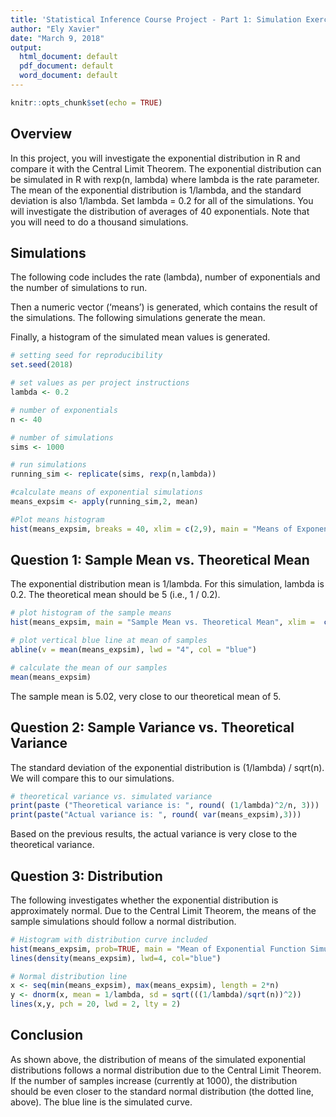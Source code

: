 ```yaml
---
title: 'Statistical Inference Course Project - Part 1: Simulation Exercise Instructions'
author: "Ely Xavier"
date: "March 9, 2018"
output:
  html_document: default
  pdf_document: default
  word_document: default
---
```


```r
knitr::opts_chunk$set(echo = TRUE)
```
## Overview

In this project, you will investigate the exponential distribution in R and compare it with the Central Limit Theorem. The exponential distribution can be simulated in R with rexp(n, lambda) where lambda is the rate parameter. The mean of the exponential distribution is 1/lambda, and the standard deviation is also 1/lambda. Set lambda = 0.2 for all of the simulations. You will investigate the distribution of averages of 40 exponentials. Note that you will need to do a thousand simulations.

## Simulations

The following code includes the rate (lambda), number of exponentials and the number of simulations to run.

Then a numeric vector ('means') is generated, which contains the result of the simulations. The following simulations generate the mean.

Finally, a histogram of the simulated mean values is generated.


```r
# setting seed for reproducibility
set.seed(2018)

# set values as per project instructions
lambda <- 0.2

# number of exponentials
n <- 40

# number of simulations
sims <- 1000

# run simulations
running_sim <- replicate(sims, rexp(n,lambda))

#calculate means of exponential simulations
means_expsim <- apply(running_sim,2, mean)

#Plot means histogram
hist(means_expsim, breaks = 40, xlim = c(2,9), main = "Means of Exponential Function Simulation")
```

## Question 1: Sample Mean vs. Theoretical Mean 
The exponential distribution mean is 1/lambda. For this simulation, lambda is 0.2. The theoretical mean should be 5 (i.e., 1 / 0.2).

```r
# plot histogram of the sample means
hist(means_expsim, main = "Sample Mean vs. Theoretical Mean", xlim =  c(2,9), breaks = 40, xlab = "Simulation Means")

# plot vertical blue line at mean of samples
abline(v = mean(means_expsim), lwd = "4", col = "blue")
```

```r
# calculate the mean of our samples
mean(means_expsim)
```

The sample mean is 5.02, very close to our theoretical mean of 5.

## Question 2: Sample Variance vs. Theoretical Variance
The standard deviation of the exponential distribution is (1/lambda) / sqrt(n). We will compare this to our simulations.

```r
# theoretical variance vs. simulated variance
print(paste ("Theoretical variance is: ", round( (1/lambda)^2/n, 3)))
print(paste("Actual variance is: ", round( var(means_expsim),3)))
```
Based on the previous results, the actual variance is very close to the theoretical variance.

## Question 3: Distribution

The following investigates whether the exponential distribution is approximately normal. Due to the Central Limit Theorem, the means of the sample simulations should follow a normal distribution.


```r
# Histogram with distribution curve included
hist(means_expsim, prob=TRUE, main = "Mean of Exponential Function Simulation", breaks = 40, xlim = c(2,9), xlab = "Simulation Means")
lines(density(means_expsim), lwd=4, col="blue")

# Normal distribution line
x <- seq(min(means_expsim), max(means_expsim), length = 2*n)
y <- dnorm(x, mean = 1/lambda, sd = sqrt(((1/lambda)/sqrt(n))^2))
lines(x,y, pch = 20, lwd = 2, lty = 2)
```

## Conclusion
As shown above, the distribution of means of the simulated exponential distributions follows a normal distribution due to the Central Limit Theorem. If the number of samples increase (currently at 1000), the distribution should be even closer to the standard normal distribution (the dotted line, above). The blue line is the simulated curve.